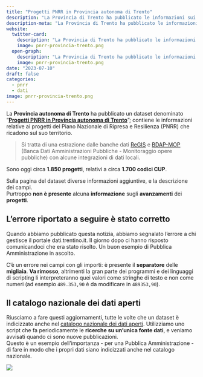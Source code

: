 ```yaml
---
title: "Progetti PNRR in Provincia autonoma di Trento"
description: "La Provincia di Trento ha pubblicato le informazioni sui progetti che ricadono nel suo territorio"
description-meta: "La Provincia di Trento ha pubblicato le informazioni sui progetti che ricadono nel suo territorio"
website:
  twitter-card:
    description: "La Provincia di Trento ha pubblicato le informazioni sui progetti che ricadono nel suo territorio"
    image: pnrr-provincia-trento.png
  open-graph:
    description: "La Provincia di Trento ha pubblicato le informazioni sui progetti che ricadono nel suo territorio"
    image: pnrr-provincia-trento.png
date: "2023-07-10"
draft: false
categories:
  - pnrr
  - dati
image: pnrr-provincia-trento.png
---
```


La **Provincia autonoma di Trento** ha pubblicato un dataset denominato "[**Progetti PNRR in Provincia autonoma di Trento**](https://dati.trentino.it/dataset/progetti-pnrr-in-provincia-autonoma-di-trento)"; contiene le informazioni relative ai progetti del Piano Nazionale di Ripresa e Resilienza (PNRR) che ricadono sul suo territorio.

> Si tratta di una estrazione dalle banche dati [ReGIS](https://www.italiadomani.gov.it/content/sogei-ng/it/it/catalogo-open-data.html?orderby=%40jcr%3Acontent%2FobservationDateInEvidence&amp;sort=desc "ReGIS") e [BDAP-MOP](https://bdap-operatori.rgs.mef.gov.it/Pagine/Default.aspx "BDAP-MOP") (Banca Dati Amministrazioni Pubbliche - Monitoraggio opere pubbliche) con alcune integrazioni di dati locali.

Sono oggi circa **1.850 progetti**, relativi a circa **1.700 codici CUP**.

Sulla pagina del dataset diverse informazioni aggiuntive, e la descrizione dei campi.<br>
Purtroppo **non è presente** alcuna **informazione** sugli **avanzamenti** dei **progetti**.

::: {.callout-note}
## L'errore riportato a seguire è stato corretto

Quando abbiamo pubblicato questa notizia, abbiamo segnalato l'errore a chi gestisce il portale dati.trentino.it. Il giorno dopo ci hanno risposto comunicandoci che era stato risolto. Un buon esempio di Pubblica Amministrazione in ascolto.

:::

C'è un errore nei campi con gli importi: è presente il **separatore** delle **migliaia**. **Va rimosso**, altrimenti la gran parte dei programmi e dei linguaggi di scripting li interpreteranno quei valori come stringhe di testo e non come numeri (ad esempio `489.353,90` è da modificare in `489353,90`).

::: {.callout-tip}

## Il catalogo nazionale dei dati aperti

Riusciamo a fare questi aggiornamenti, tutte le volte che un dataset è indicizzato anche nel [catalogo nazionale dei dati aperti](https://dati.gov.it/). Utilizziamo uno script che fa periodicamente le **ricerche su un'unica fonte dati**, e veniamo avvisati quando ci sono nuove pubblicazioni.<br>
Questo è un esempio dell'importanza - per una Pubblica Amministrazione - di fare in modo che i propri dati siano indicizzati anche nel catalogo nazionale.
:::

[![](pnrr-provincia-trento.png)](https://dati.trentino.it/dataset/progetti-pnrr-in-provincia-autonoma-di-trento)
